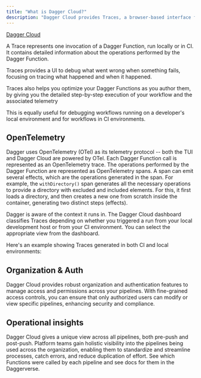 ```yaml
---
title: "What is Dagger Cloud?"
description: "Dagger Cloud provides Traces, a browser-based interface focused on tracing and debugging Dagger Functions"
---
```


[Dagger Cloud](https://framerusercontent.com/images/wGhD3sxGIQ9sfSf32qorzbj9c.webp)

A Trace represents one invocation of a Dagger Function, run locally or in CI. It contains detailed information about the operations performed by the Dagger Function.

Traces provides a UI to debug what went wrong when something fails, focusing on tracing what happened and when it happened.

Traces also helps you optimize your Dagger Functions as you author them, by giving you the detailed step-by-step execution of your workflow and the associated telemetry

This is equally useful for debugging workflows running on a developer's local environment and for workflows in CI environments.

## OpenTelemetry

Dagger uses OpenTelemetry (OTel) as its telemetry protocol -- both the TUI and Dagger Cloud are powered by OTel. Each Dagger Function call is represented as an OpenTelemetry trace. The operations performed by the Dagger Function are represented as OpenTelemetry spans. A span can emit several effects, which are the operations generated in the span. For example, the `withDirectory()` span generates all the necessary operations to provide a directory with excluded and included elements. For this, it first loads a directory, and then creates a new one from scratch inside the container, generating two distinct steps (effects).

Dagger is aware of the context it runs in. The Dagger Cloud dashboard classifies Traces depending on whether you triggered a run from your local development host or from your CI environment. You can select the appropriate view from the dashboard. 

Here's an example showing Traces generated in both CI and local environments:


## Organization & Auth

Dagger Cloud provides robust organization and authentication features to manage access and permissions across your pipelines. With fine-grained access controls, you can ensure that only authorized users can modify or view specific pipelines, enhancing security and compliance.

## Operational insights

Dagger Cloud gives a unique view across all pipelines, both pre-push and post-push. Platform teams gain holistic visibility into the pipelines being used across the organization, enabling them to standardize and streamline processes, catch errors, and reduce duplication of effort. See which Functions were called by each pipeline and see docs for them in the Daggerverse. 